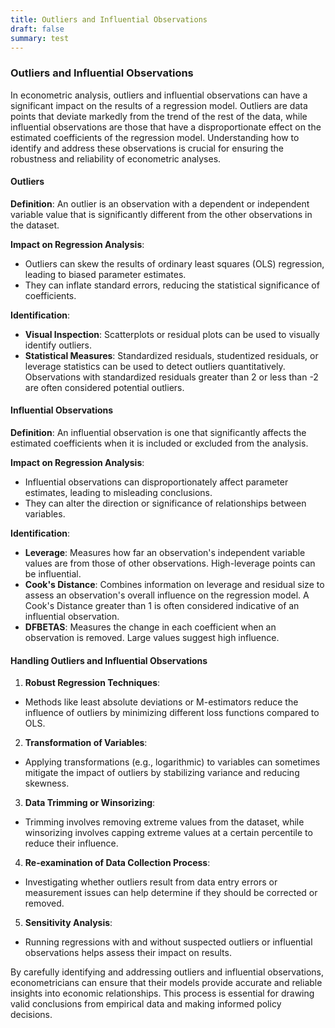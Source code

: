 ```yaml
---
title: Outliers and Influential Observations
draft: false
summary: test
---
```



<TOCInline toc={props.toc} asDisclosure />

### **Outliers and Influential Observations**

In econometric analysis, outliers and influential observations can have a significant impact on the results of a regression model. Outliers are data points that deviate markedly from the trend of the rest of the data, while influential observations are those that have a disproportionate effect on the estimated coefficients of the regression model. Understanding how to identify and address these observations is crucial for ensuring the robustness and reliability of econometric analyses.

#### **Outliers**

**Definition**: An outlier is an observation with a dependent or independent variable value that is significantly different from the other observations in the dataset.

**Impact on Regression Analysis**:

- Outliers can skew the results of ordinary least squares (OLS) regression, leading to biased parameter estimates.
- They can inflate standard errors, reducing the statistical significance of coefficients.

**Identification**:

- **Visual Inspection**: Scatterplots or residual plots can be used to visually identify outliers.
- **Statistical Measures**: Standardized residuals, studentized residuals, or leverage statistics can be used to detect outliers quantitatively. Observations with standardized residuals greater than 2 or less than -2 are often considered potential outliers.

#### **Influential Observations**

**Definition**: An influential observation is one that significantly affects the estimated coefficients when it is included or excluded from the analysis.

**Impact on Regression Analysis**:

- Influential observations can disproportionately affect parameter estimates, leading to misleading conclusions.
- They can alter the direction or significance of relationships between variables.

**Identification**:

- **Leverage**: Measures how far an observation's independent variable values are from those of other observations. High-leverage points can be influential.
- **Cook's Distance**: Combines information on leverage and residual size to assess an observation's overall influence on the regression model. A Cook's Distance greater than 1 is often considered indicative of an influential observation.
- **DFBETAS**: Measures the change in each coefficient when an observation is removed. Large values suggest high influence.

#### **Handling Outliers and Influential Observations**

1. **Robust Regression Techniques**:

- Methods like least absolute deviations or M-estimators reduce the influence of outliers by minimizing different loss functions compared to OLS.

2. **Transformation of Variables**:

- Applying transformations (e.g., logarithmic) to variables can sometimes mitigate the impact of outliers by stabilizing variance and reducing skewness.

3. **Data Trimming or Winsorizing**:

- Trimming involves removing extreme values from the dataset, while winsorizing involves capping extreme values at a certain percentile to reduce their influence.

4. **Re-examination of Data Collection Process**:

- Investigating whether outliers result from data entry errors or measurement issues can help determine if they should be corrected or removed.

5. **Sensitivity Analysis**:

- Running regressions with and without suspected outliers or influential observations helps assess their impact on results.

By carefully identifying and addressing outliers and influential observations, econometricians can ensure that their models provide accurate and reliable insights into economic relationships. This process is essential for drawing valid conclusions from empirical data and making informed policy decisions.

[^1]: https://ppl-ai-file-upload.s3.amazonaws.com/web/direct-files/30626316/2be59c8f-ac44-43e7-a595-38c5bea42df7/Jeffrey_M_Wooldridge_Introductory_Econometrics_A_Modern_Approach.pdf
[^2]: https://fastercapital.com/topics/identifying-outliers-and-influential-observations.html
[^3]: https://statistika.vse.cz/konference/amse/PDF/Blatna.pdf
[^4]: https://whanchoi.people.uic.edu/TheEffectofOutliersonRegressionAnalysis.pdf
[^5]: https://www.econometricstutor.co.uk/model-evaluation-and-selection-outlier-and-influential-point-analysis
[^6]: https://www.ashokcharan.com/Marketing-Analytics/~st-regression-outliers.php
